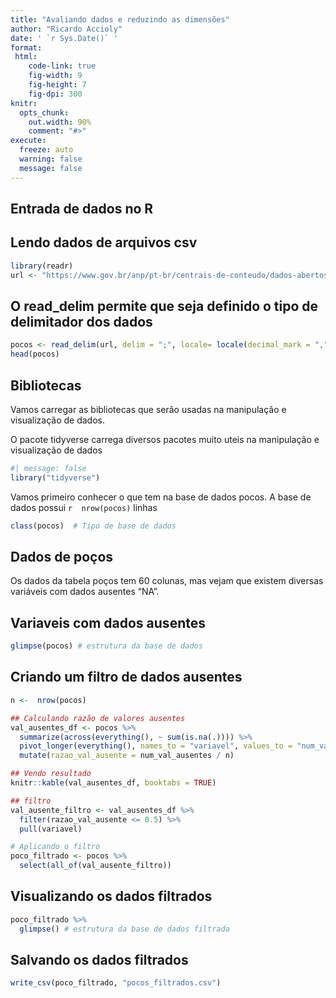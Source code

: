 ```yaml
---
title: "Avaliando dados e reduzindo as dimensões"
author: "Ricardo Accioly"
date: ' `r Sys.Date()` '
format:
 html:
    code-link: true
    fig-width: 9
    fig-height: 7
    fig-dpi: 300
knitr:
  opts_chunk: 
    out.width: 90%
    comment: "#>"
execute:
  freeze: auto
  warning: false
  message: false
---
```


## Entrada de dados no R

## Lendo dados de arquivos csv

```r
library(readr)
url <- "https://www.gov.br/anp/pt-br/centrais-de-conteudo/dados-abertos/arquivos-acervo-de-dados-tecnicos/tabela-pocos.csv"

```

## O read_delim permite que seja definido o tipo de delimitador dos dados

```r
pocos <- read_delim(url, delim = ";", locale= locale(decimal_mark = ","), col_names = TRUE)
head(pocos)
```

## Bibliotecas

Vamos carregar as bibliotecas que serão usadas na manipulação e visualização de dados.

O pacote tidyverse carrega diversos pacotes muito uteis na manipulação e visualização de dados

```r
#| message: false
library("tidyverse")
```

Vamos primeiro conhecer o que tem na base de dados pocos. A base de dados possui `r  nrow(pocos)` linhas

```r
class(pocos)  # Tipo de base de dados
```

## Dados de poços

Os dados da tabela poços tem 60 colunas, mas vejam que existem diversas variáveis com dados ausentes "NA".

## Variaveis com dados ausentes

```r
glimpse(pocos) # estrutura da base de dados
```

## Criando um filtro de dados ausentes

```r
n <-  nrow(pocos)

## Calculando razão de valores ausentes
val_ausentes_df <- pocos %>% 
  summarize(across(everything(), ~ sum(is.na(.)))) %>% 
  pivot_longer(everything(), names_to = "variavel", values_to = "num_val_ausentes") %>% 
  mutate(razao_val_ausente = num_val_ausentes / n)

## Vendo resultado
knitr::kable(val_ausentes_df, booktabs = TRUE)

## filtro
val_ausente_filtro <- val_ausentes_df %>% 
  filter(razao_val_ausente <= 0.5) %>% 
  pull(variavel)

# Aplicando o filtro
poco_filtrado <- pocos %>% 
  select(all_of(val_ausente_filtro))
```

## Visualizando os dados filtrados

```r
poco_filtrado %>% 
  glimpse() # estrutura da base de dados filtrada

```

## Salvando os dados filtrados

```r
write_csv(poco_filtrado, "pocos_filtrados.csv")
```



